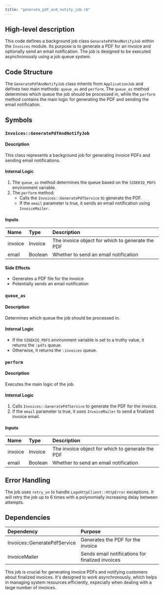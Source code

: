 ```yaml
---
title: "generate_pdf_and_notify_job.rb"
---
```


## High-level description
This code defines a background job class `GeneratePdfAndNotifyJob` within the `Invoices` module. Its purpose is to generate a PDF for an invoice and optionally send an email notification. The job is designed to be executed asynchronously using a job queue system.

## Code Structure
The `GeneratePdfAndNotifyJob` class inherits from `ApplicationJob` and defines two main methods: `queue_as` and `perform`. The `queue_as` method determines which queue the job should be processed in, while the `perform` method contains the main logic for generating the PDF and sending the email notification.

## Symbols

### `Invoices::GeneratePdfAndNotifyJob`
#### Description
This class represents a background job for generating invoice PDFs and sending email notifications.

#### Internal Logic
1. The `queue_as` method determines the queue based on the `SIDEKIQ_PDFS` environment variable.
2. The `perform` method:
   - Calls the `Invoices::GeneratePdfService` to generate the PDF.
   - If the `email` parameter is true, it sends an email notification using `InvoiceMailer`.

#### Inputs
| Name | Type | Description |
|:-----|:-----|:------------|
| invoice | Invoice | The invoice object for which to generate the PDF |
| email | Boolean | Whether to send an email notification |

#### Side Effects
- Generates a PDF file for the invoice
- Potentially sends an email notification

### `queue_as`
#### Description
Determines which queue the job should be processed in.

#### Internal Logic
- If the `SIDEKIQ_PDFS` environment variable is set to a truthy value, it returns the `:pdfs` queue.
- Otherwise, it returns the `:invoices` queue.

### `perform`
#### Description
Executes the main logic of the job.

#### Internal Logic
1. Calls `Invoices::GeneratePdfService` to generate the PDF for the invoice.
2. If the `email` parameter is true, it uses `InvoiceMailer` to send a finalized invoice email.

#### Inputs
| Name | Type | Description |
|:-----|:-----|:------------|
| invoice | Invoice | The invoice object for which to generate the PDF |
| email | Boolean | Whether to send an email notification |

## Error Handling
The job uses `retry_on` to handle `LagoHttpClient::HttpError` exceptions. It will retry the job up to 6 times with a polynomially increasing delay between attempts.

## Dependencies
| Dependency | Purpose |
|:-----------|:--------|
| Invoices::GeneratePdfService | Generates the PDF for the invoice |
| InvoiceMailer | Sends email notifications for finalized invoices |

This job is crucial for generating invoice PDFs and notifying customers about finalized invoices. It's designed to work asynchronously, which helps in managing system resources efficiently, especially when dealing with a large number of invoices.